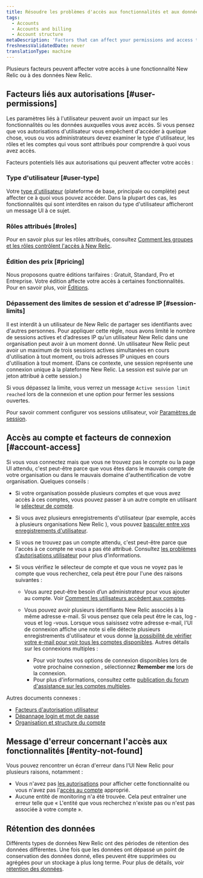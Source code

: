 ```yaml
---
title: Résoudre les problèmes d'accès aux fonctionnalités et aux données
tags:
  - Accounts
  - Accounts and billing
  - Account structure
metaDescription: 'Factors that can affect your permissions and access to New Relic features, data, and accounts.'
freshnessValidatedDate: never
translationType: machine
---
```


Plusieurs facteurs peuvent affecter votre accès à une fonctionnalité New Relic ou à des données New Relic.

## Facteurs liés aux autorisations [#user-permissions]

Les paramètres liés à l&apos;utilisateur peuvent avoir un impact sur les fonctionnalités ou les données auxquelles vous avez accès. Si vous pensez que vos autorisations d&apos;utilisateur vous empêchent d&apos;accéder à quelque chose, vous ou vos administrateurs devez examiner le type d&apos;utilisateur, les rôles et les comptes qui vous sont attribués pour comprendre à quoi vous avez accès.

Facteurs potentiels liés aux autorisations qui peuvent affecter votre accès :

### Type d&apos;utilisateur [#user-type]

Votre [type d&apos;utilisateur](/docs/accounts/accounts-billing/new-relic-one-user-management/user-type) (plateforme de base, principale ou complète) peut affecter ce à quoi vous pouvez accéder. Dans la plupart des cas, les fonctionnalités qui sont interdites en raison du type d&apos;utilisateur afficheront un message UI à ce sujet.

### Rôles attribués [#roles]

Pour en savoir plus sur les rôles attribués, consultez [Comment les groupes et les rôles contrôlent l&apos;accès à New Relic](/docs/accounts/accounts-billing/new-relic-one-user-management/user-management-concepts/#understand-concepts).

### Édition des prix [#pricing]

Nous proposons quatre éditions tarifaires : Gratuit, Standard, Pro et Entreprise. Votre édition affecte votre accès à certaines fonctionnalités. Pour en savoir plus, voir [Éditions](https://newrelic.com/pricing).

### Dépassement des limites de session et d&apos;adresse IP [#session-limits]

Il est interdit à un utilisateur de New Relic de partager ses identifiants avec d&apos;autres personnes. Pour appliquer cette règle, nous avons limité le nombre de sessions actives et d’adresses IP qu’un utilisateur New Relic dans une organisation peut avoir à un moment donné. Un utilisateur New Relic peut avoir un maximum de trois sessions actives simultanées en cours d&apos;utilisation à tout moment, ou trois adresses IP uniques en cours d&apos;utilisation à tout moment. (Dans ce contexte, une session représente une connexion unique à la plateforme New Relic. La session est suivie par un jeton attribué à cette session.)

Si vous dépassez la limite, vous verrez un message `Active session limit reached` lors de la connexion et une option pour fermer les sessions ouvertes.

Pour savoir comment configurer vos sessions utilisateur, voir [Paramètres de session](/docs/accounts/accounts-billing/new-relic-one-user-management/authentication-domains-saml-sso-scim-more#session-mgmt).

## Accès au compte et facteurs de connexion [#account-access]

Si vous vous connectez mais que vous ne trouvez pas le compte ou la page UI attendu, c&apos;est peut-être parce que vous êtes dans le mauvais compte de votre organisation ou dans le mauvais domaine d&apos;authentification de votre organisation. Quelques conseils :

* Si votre organisation possède plusieurs comptes et que vous avez accès à ces comptes, vous pouvez passer à un autre compte en utilisant le [sélecteur de compte](/docs/new-relic-solutions/get-started/glossary/#account-switcher).

* Si vous avez plusieurs enregistrements d&apos;utilisateur (par exemple, accès à plusieurs organisations New Relic ), vous pouvez [basculer entre vos enregistrements d&apos;utilisateur](/docs/accounts/accounts-billing/account-setup/multiple-logins-found).

* Si vous ne trouvez pas un compte attendu, c&apos;est peut-être parce que l&apos;accès à ce compte ne vous a pas été attribué. Consultez [les problèmes d’autorisations utilisateur](#user-permissions) pour plus d’informations.

* Si vous vérifiez le sélecteur de compte et que vous ne voyez pas le compte que vous recherchez, cela peut être pour l&apos;une des raisons suivantes :

  * Vous aurez peut-être besoin d’un administrateur pour vous ajouter au compte. Voir [Comment les utilisateurs accèdent aux comptes](/docs/accounts/accounts-billing/account-structure/new-relic-account-structure/#account-access).

  * Vous pouvez avoir plusieurs identifiants New Relic associés à la même adresse e-mail. Si vous pensez que cela peut être le cas, log -vous et log -vous. Lorsque vous saisissez votre adresse e-mail, l&apos;UI de connexion affiche une note si elle détecte plusieurs enregistrements d&apos;utilisateur et vous donne [la possibilité de vérifier votre e-mail pour voir tous les comptes disponibles](/docs/accounts/accounts-billing/account-setup/multiple-logins-found). Autres détails sur les connexions multiples :

    * Pour voir toutes vos options de connexion disponibles lors de votre prochaine connexion , sélectionnez <DNT>**Remember me**</DNT> lors de la connexion.
    * Pour plus d&apos;informations, consultez cette [publication du forum d&apos;assistance sur les comptes multiples](https://discuss.newrelic.com/t/relic-solution-so-youve-created-a-new-account-and-cant-seem-to-access-your-old-account/113122).

Autres documents connexes :

* [Facteurs d&apos;autorisation utilisateur](#user-permissions)
* [Dépannage login et mot de passe](/docs/accounts/install-new-relic/account-setup/troubleshoot-password-email-address-login-problems)
* [Organisation et structure du compte](/docs/accounts/accounts-billing/new-relic-one-pricing-users/account-user-structure)

## Message d&apos;erreur concernant l&apos;accès aux fonctionnalités [#entity-not-found]

Vous pouvez rencontrer un écran d&apos;erreur dans l&apos;UI New Relic pour plusieurs raisons, notamment :

* Vous n&apos;avez pas [les autorisations](#user-permissions) pour afficher cette fonctionnalité ou vous n&apos;avez pas l&apos;[accès au compte](#account-access) approprié.
* Aucune entité de monitoring n&apos;a été trouvée. Cela peut entraîner une erreur telle que « L&apos;entité que vous recherchez n&apos;existe pas ou n&apos;est pas associée à votre compte ».

## Rétention des données

Différents types de données New Relic ont des périodes de rétention des données différentes. Une fois que les données ont dépassé un point de conservation des données donné, elles peuvent être supprimées ou agrégées pour un stockage à plus long terme. Pour plus de détails, voir [rétention des données](/docs/manage-stored-data).